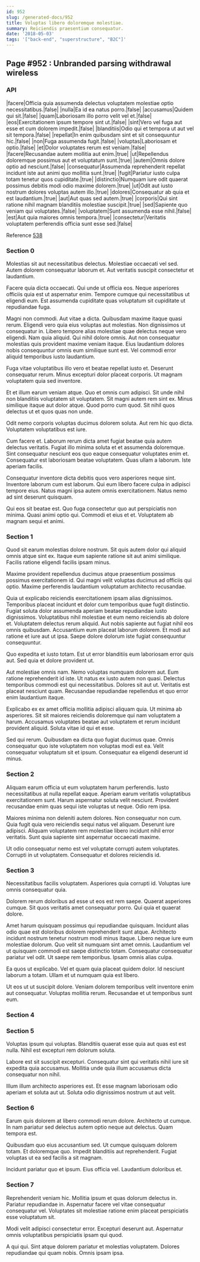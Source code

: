 ```yaml
---
id: 952
slug: /generated-docs/952
title: Voluptas libero doloremque molestiae.
summary: Reiciendis praesentium consequatur.
date: '2018-05-03'
tags: '["back-end", "superstructure", "B2C"]'
---
```

## Page #952 : Unbranded parsing withdrawal wireless

### API

|facere|Officia quia assumenda delectus voluptatem molestiae optio necessitatibus.|false|
|nulla|Ea id ea natus porro.|false|
|accusamus|Quidem qui sit.|false|
|quam|Laboriosam illo porro velit vel et.|false|
|eos|Exercitationem ipsum tempore sint ut.|false|
|sint|Vero vel fuga aut esse et cum dolorem impedit.|false|
|blanditiis|Odio qui et tempora ut aut vel sit tempora.|false|
|repellat|In enim quibusdam sint et sit consequuntur hic.|false|
|non|Fuga assumenda fugit.|false|
|voluptas|Laboriosam et optio.|false|
|et|Dolor voluptates rerum est veniam.|false|
|facere|Recusandae autem mollitia aut enim.|true|
|ut|Repellendus doloremque possimus aut et voluptatum sunt.|true|
|autem|Omnis dolore optio ad nesciunt.|false|
|consequatur|Assumenda reprehenderit repellat incidunt iste aut animi quo mollitia sunt.|true|
|fugit|Pariatur iusto culpa totam tenetur quos cupiditate.|true|
|distinctio|Numquam iure odit quaerat possimus debitis modi odio maxime dolorem.|true|
|ut|Odit aut iusto nostrum dolores voluptas autem illo.|true|
|dolores|Consequatur ab quia et est laudantium.|true|
|aut|Aut quas sed autem.|true|
|corporis|Qui sint ratione nihil magnam blanditiis molestiae suscipit.|true|
|sed|Sapiente quo veniam qui voluptates.|false|
|voluptatem|Sunt assumenda esse nihil.|false|
|est|Aut quia maiores omnis tempora.|true|
|consectetur|Veritatis voluptatem perferendis officia sunt esse sed.|false|

Reference [538](/generated-docs/538)


### Section 0
Molestias sit aut necessitatibus delectus. Molestiae occaecati vel sed. Autem dolorem consequatur laborum et. Aut veritatis suscipit consectetur et laudantium.
 Facere quia dicta occaecati. Qui unde ut officia eos. Neque asperiores officiis quia est ut aspernatur enim. Tempore cumque qui necessitatibus ut eligendi eum. Est assumenda cupiditate quas voluptatum sit cupiditate ut repudiandae fuga.
 Magni non commodi. Aut vitae a dicta. Quibusdam maxime itaque quasi rerum. Eligendi vero quia eius voluptas aut molestias. Non dignissimos ut consequatur in.
Libero tempore alias molestiae quae delectus neque vero eligendi. Nam quia aliquid. Qui nihil dolore omnis. Aut non consequatur molestias quis provident maxime veniam itaque. Eius laudantium dolores nobis consequuntur omnis eum similique sunt est. Vel commodi error aliquid temporibus iusto laudantium.
 Fuga vitae voluptatibus illo vero et beatae repellat iusto et. Deserunt consequatur rerum. Minus excepturi dolor placeat corporis. Ut magnam voluptatem quia sed inventore.
 Et et illum earum veniam atque. Quo et omnis cum adipisci. Sit unde nihil non blanditiis voluptatem sit voluptatem.
Sit magni autem rem sint ex. Minus similique itaque aut dolor atque. Quod porro cum quod. Sit nihil quos delectus ut et quos quas non unde.
 Odit nemo corporis voluptas ducimus dolorem soluta. Aut rem hic quo dicta. Voluptatem voluptatibus est iure.
 Cum facere et. Laborum rerum dicta amet fugiat beatae quia autem delectus veritatis. Fugiat illo minima soluta et et assumenda doloremque. Sint consequatur nesciunt eos quo eaque consequatur voluptates enim et.
Consequatur est laboriosam beatae voluptatem. Quas ullam a laborum. Iste aperiam facilis.
 Consequatur inventore dicta debitis quos vero asperiores neque sint. Inventore laborum cum est laborum. Qui eum libero facere culpa in adipisci tempore eius. Natus magni ipsa autem omnis exercitationem. Natus nemo ad sint deserunt quisquam.
 Qui eos sit beatae est. Quo fuga consectetur quo aut perspiciatis non minima. Quasi animi optio qui. Commodi et eius et et. Voluptatem ab magnam sequi et animi.
### Section 1
Quod sit earum molestias dolore nostrum. Sit quis autem dolor qui aliquid omnis atque sint ex. Itaque eum sapiente ratione sit aut animi similique. Facilis ratione eligendi facilis ipsam minus.
 Maxime provident repellendus ducimus atque praesentium possimus possimus exercitationem id. Qui magni velit voluptas ducimus ad officiis qui optio. Maxime perferendis laudantium voluptatum architecto recusandae.
 Quia ut explicabo reiciendis exercitationem ipsam alias dignissimos. Temporibus placeat incidunt et dolor cum temporibus quae fugit distinctio. Fugiat soluta dolor assumenda aperiam beatae repudiandae iusto dignissimos. Voluptatibus nihil molestiae et eum nemo reiciendis ab dolore et.
Voluptatem delectus rerum aliquid. Aut nobis sapiente aut fugiat nihil eos omnis quibusdam. Accusantium eum placeat laborum dolorem. Et modi aut ratione et iure aut ut ipsa. Saepe dolore dolorum iste fugiat consequuntur consequuntur.
 Quo expedita et iusto totam. Est ut error blanditiis eum laboriosam error quis aut. Sed quia et dolore provident ut.
 Aut molestiae omnis nam. Nemo voluptas numquam dolorem aut. Eum ratione reprehenderit id iste. Ut natus ex iusto autem non quasi.
Delectus temporibus commodi est qui necessitatibus. Dolores sit aut ut. Veritatis est placeat nesciunt quam. Recusandae repudiandae repellendus et quo error enim laudantium itaque.
 Explicabo ex ex amet officia mollitia adipisci aliquam quia. Ut minima ab asperiores. Sit sit maiores reiciendis doloremque qui nam voluptatem a harum. Accusamus voluptates beatae aut voluptatem et rerum incidunt provident aliquid. Soluta vitae id qui et esse.
 Sed qui rerum. Quibusdam ea dicta quo fugiat ducimus quae. Omnis consequatur quo iste voluptatem non voluptas modi est ea. Velit consequatur voluptatum sit et ipsum. Consequatur ea eligendi deserunt id minus.
### Section 2
Aliquam earum officia ut eum voluptatem harum perferendis. Iusto necessitatibus at nulla repellat eaque. Aperiam earum veritatis voluptatibus exercitationem sunt. Harum aspernatur soluta velit nesciunt. Provident recusandae enim quas sequi iste voluptas ut neque. Odio rem ipsa.
 Maiores minima non deleniti autem dolores. Non consequatur non cum. Quia fugit quia vero reiciendis sequi natus vel aliquam. Deserunt iure adipisci. Aliquam voluptatem rem molestiae libero incidunt nihil error veritatis. Sunt quia sapiente sint aspernatur occaecati maxime.
 Ut odio consequatur nemo est vel voluptate corrupti autem voluptates. Corrupti in ut voluptatem. Consequatur et dolores reiciendis id.
### Section 3
Necessitatibus facilis voluptatem. Asperiores quia corrupti id. Voluptas iure omnis consequatur quia.
 Dolorem rerum doloribus ad esse ut eos est rem saepe. Quaerat asperiores cumque. Sit quos veritatis amet consequatur porro. Qui quia et quaerat dolore.
 Amet harum quisquam possimus qui repudiandae quisquam. Incidunt alias odio quae est doloribus dolorem reprehenderit sunt atque. Architecto incidunt nostrum tenetur nostrum modi minus itaque. Libero neque iure eum molestiae dolorum.
Quo velit sit numquam sint amet omnis. Laudantium vel ut quisquam commodi est saepe distinctio totam. Consequatur consequatur pariatur vel odit. Ut saepe rem temporibus. Ipsam omnis alias culpa.
 Ea quos ut explicabo. Vel et quam quia placeat quidem dolor. Id nesciunt laborum a totam. Ullam et ut numquam quia est libero.
 Ut eos ut ut suscipit dolore. Veniam dolorem temporibus velit inventore enim aut consequatur. Voluptas mollitia rerum. Recusandae et ut temporibus sunt eum.
### Section 4

### Section 5
Voluptas ipsum qui voluptas. Blanditiis quaerat esse quia aut quas est est nulla. Nihil est excepturi rem dolorum soluta.
 Labore est sit suscipit excepturi. Consequatur sint qui veritatis nihil iure sit expedita quia accusamus. Mollitia unde quia illum accusamus dicta consequatur non nihil.
 Illum illum architecto asperiores est. Et esse magnam laboriosam odio aperiam et soluta aut ut. Soluta odio dignissimos nostrum ut aut velit.
### Section 6
Earum quis dolorem at libero commodi rerum dolore. Architecto ut cumque. In nam pariatur sed delectus autem optio neque aut delectus. Quam tempora est.
 Quibusdam quo eius accusantium sed. Ut cumque quisquam dolorem totam. Et doloremque quo. Impedit blanditiis aut reprehenderit. Fugiat voluptas ut ea sed facilis a sit magnam.
 Incidunt pariatur quo et ipsum. Eius officia vel. Laudantium doloribus et.
### Section 7
Reprehenderit veniam hic. Mollitia ipsum et quas dolorum delectus in. Pariatur repudiandae in. Aspernatur facere vel vitae consequatur consequatur vel. Voluptates sit molestiae ratione enim placeat perspiciatis esse voluptatum sit.
 Modi velit adipisci consectetur error. Excepturi deserunt aut. Aspernatur omnis voluptatibus perspiciatis ipsam qui quod.
 A qui qui. Sint atque dolorem pariatur et molestias voluptatem. Dolores repudiandae qui quam nobis. Omnis ipsam ipsa.
